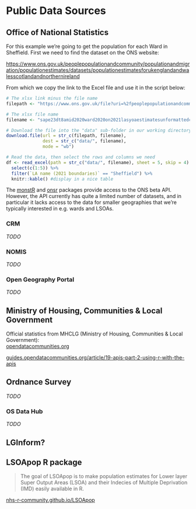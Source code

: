 # Public Data Sources {#public-data}

## Office of National Statistics

For this example we're going to get the population for each Ward in Sheffield. First we need to find the dataset on the ONS website:

<https://www.ons.gov.uk/peoplepopulationandcommunity/populationandmigration/populationestimates/datasets/populationestimatesforukenglandandwalesscotlandandnorthernireland>

From which we copy the link to the Excel file and use it in the script below:

```r
# The xlsx link minus the file name
filepath <- "https://www.ons.gov.uk/file?uri=%2fpeoplepopulationandcommunity%2fpopulationandmigration%2fpopulationestimates%2fdatasets%2fwardlevelmidyearpopulationestimatesexperimental%2fmid2020sape23dt8a/"

# The xlsx file name
filename <- "sape23dt8amid2020ward2020on2021lasyoaestimatesunformattedcorrection.xlsx"

# Download the file into the "data" sub-folder in our working directory
download.file(url = str_c(filepath, filename), 
              dest = str_c("data/", filename),
              mode = "wb")

# Read the data, then select the rows and columns we need
df <- read_excel(path = str_c("data/", filename), sheet = 5, skip = 4) %>% 
  select(c(1:5)) %>% 
  filter(`LA name (2021 boundaries)` == "Sheffield") %>% 
  knitr::kable() #display in a nice table
```

The [monstR](https://github.com/HFAnalyticsLab/monstR) and [onsr](https://kvasilopoulos.github.io/onsr/) packages provide access to the ONS beta API. However, the API currently has quite a limited number of datasets, and in particular it lacks access to the data for smaller geographies that we're typically interested in e.g. wards and LSOAs.

### CRM

*TODO*

### NOMIS

*TODO*

### Open Geography Portal {#open-geography}

*TODO*

## Ministry of Housing, Communities & Local Government

Official statistics from MHCLG (Ministry of Housing, Communities & Local Government):\
[opendatacommunities.org](https://opendatacommunities.org/home)

[guides.opendatacommunities.org/article/19-apis-part-2-using-r-with-the-apis](https://guides.opendatacommunities.org/article/19-apis-part-2-using-r-with-the-apis){.uri}

## Ordnance Survey

*TODO*

### OS Data Hub {#os-data-hub}

*TODO*

## LGInform?

## LSOApop R package

> The goal of LSOApop is to make population estimates for Lower layer Super Output Areas (LSOA) and their Indecies of Multiple Deprivation (IMD) easily available in R.

[nhs-r-community.github.io/LSOApop](https://nhs-r-community.github.io/LSOApop/)
